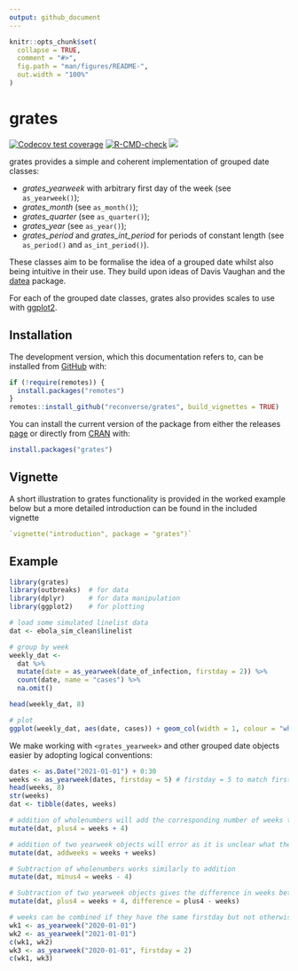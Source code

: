 ```yaml
---
output: github_document
---
```


<!-- README.md is generated from README.Rmd. Please edit that file -->

```r
knitr::opts_chunk$set(
  collapse = TRUE,
  comment = "#>",
  fig.path = "man/figures/README-",
  out.width = "100%"
)
```

# grates

<!-- badges: start -->
[![Codecov test coverage](https://codecov.io/gh/reconverse/grates/branch/main/graph/badge.svg)](https://app.codecov.io/gh/reconverse/grates?branch=main)
[![R-CMD-check](https://github.com/reconverse/grates/workflows/R-CMD-check/badge.svg)](https://github.com/reconverse/grates/actions)
[![](https://raw.githubusercontent.com/reconverse/reconverse.github.io/master/images/badge-maturing.svg)](https://www.reconverse.org/lifecycle.html#maturing)
<!-- badges: end -->

grates provides a simple and coherent implementation of grouped date classes:

* *grates_yearweek* with arbitrary first day of the week (see `as_yearweek()`);
* *grates_month* (see `as_month()`);
* *grates_quarter* (see `as_quarter()`);
* *grates_year* (see `as_year()`);
* *grates_period* and *grates_int_period* for periods of constant length (see `as_period()` and `as_int_period()`).

These classes aim to be formalise the idea of a grouped date whilst also being intuitive in their use.
They build upon ideas of Davis Vaughan and the [datea](https://github.com/DavisVaughan/datea/) package.

For each of the grouped date classes, grates also provides scales to use with [ggplot2](https://cran.r-project.org/package=ggplot2). 

## Installation

The development version, which this documentation refers to, can be installed
from [GitHub](https://github.com/) with:

```r
if (!require(remotes)) {
  install.packages("remotes")
}
remotes::install_github("reconverse/grates", build_vignettes = TRUE)
```

You can install the current version of the package from either the releases [page](https://github.com/reconverse/grates/releases) or directly from [CRAN](https://cran.r-project.org/) with:

```r
install.packages("grates")
```


## Vignette

A short illustration to grates functionality is provided in the worked example below but a more detailed introduction can be found in the included vignette

```r
`vignette("introduction", package = "grates")`
```

## Example
```r
library(grates) 
library(outbreaks)  # for data
library(dplyr)      # for data manipulation
library(ggplot2)    # for plotting

# load some simulated linelist data
dat <- ebola_sim_clean$linelist

# group by week
weekly_dat <- 
  dat %>%
  mutate(date = as_yearweek(date_of_infection, firstday = 2)) %>% 
  count(date, name = "cases") %>% 
  na.omit()

head(weekly_dat, 8)

# plot
ggplot(weekly_dat, aes(date, cases)) + geom_col(width = 1, colour = "white") + theme_bw() + xlab("")
```

We make working with `<grates_yearweek>` and other grouped date objects easier by adopting logical conventions:

```r
dates <- as.Date("2021-01-01") + 0:30
weeks <- as_yearweek(dates, firstday = 5) # firstday = 5 to match first day of year
head(weeks, 8)
str(weeks)
dat <- tibble(dates, weeks)

# addition of wholenumbers will add the corresponding number of weeks to the object
mutate(dat, plus4 = weeks + 4)

# addition of two yearweek objects will error as it is unclear what the intention is
mutate(dat, addweeks = weeks + weeks)

# Subtraction of wholenumbers works similarly to addition
mutate(dat, minus4 = weeks - 4)

# Subtraction of two yearweek objects gives the difference in weeks between them
mutate(dat, plus4 = weeks + 4, difference = plus4 - weeks)

# weeks can be combined if they have the same firstday but not otherwise
wk1 <- as_yearweek("2020-01-01")
wk2 <- as_yearweek("2021-01-01")
c(wk1, wk2)
wk3 <- as_yearweek("2020-01-01", firstday = 2)
c(wk1, wk3)
```
